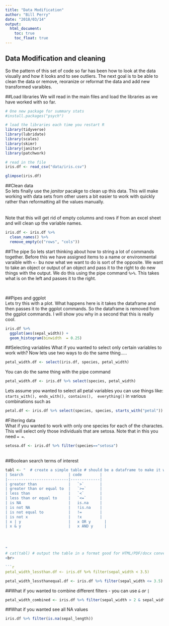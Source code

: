```yaml
---
title: "Data Modification"
author: "Bill Perry"
date: "2018/03/14"
output:
  html_document:
    toc: true
    toc_float: true
---
```

## Data Modification and cleaning
So the pattern of this set of code so far has been how to look at the data visually and how it looks and to see outliers.  The next goal is to be able to clean the data or remove, reoranize or reformat the data and add new transformed varaibles.     


##Load libraries
We will read in the main files and load the libraries as we have worked with so far.   

```r
# One new package for summary stats
#install.packages("psych")

# load the libraries each time you restart R
library(tidyverse)
library(lubridate)
library(scales)
library(skimr)
library(janitor)
library(patchwork)

# read in the file
iris.df <- read_csv("data/iris.csv")

glimpse(iris.df)
```

##Clean data     
So lets finally use the *janitor* pacakge to clean up this data. This will make working with data sets from other users a bit easier to work with quickly rather than reformatting all the values manually.    
<br>    
Note that this will get rid of empty columns and rows if from an excel sheet and will clean up the variable names.   

```r
iris.df <- iris.df %>%
  clean_names() %>%
  remove_empty(c("rows", "cols")) 

```


##The pipe
So lets start thinking about how to string a lot of commands together. Before this we have assigned items to a name or environmental varaible with ```<-``` bu now what we want to do is sort of the opposite.  We want to take an object or output of an object and pass it to the right to do new things with the output. We do this using the pipe command ```%>%```. This takes what is on the left and passes it to the right.    

<br>    

##Pipes and ggplot  
Lets try this with a plot.  What happens here is it takes the dataframe and then passes it to the ggplot commands. So the dataframe is removed from the ggplot commands. I will show you why in a second that this is really cool.

```r
iris.df %>% 
  ggplot(aes(sepal_width)) +
  geom_histogram(binwidth  = 0.25)
```



##Selecting variables
What if you wanted to select only certain variables to work with? Now lets use two ways to do the same thing.....   

```r
petal_width.df <- select(iris.df, species, petal_width)
```


You can do the same thing with the pipe command   
```r
petal_width.df <- iris.df %>% select(species, petal_width)
```

Lets assume you wanted to select all petal variables you can use things like: 
````starts_with(), ends_with(), contains(),  everything()```` in various combinations such as

```r
petal.df <- iris.df %>% select(species, species, starts_with("petal"))
```


#Filtering data   
What if you wanted to work with only one species for each of the charactes. This will select only those individuals that are setosa. Note that in this you need *`= = `*. 
```r
setosa.df <- iris.df %>% filter(species=="setosa")
```
<br>
##Boolean search terms of interest    
```r
tabl <- "  # create a simple table # should be a dataframe to make it with kable
| Search                    | code        |  
|---------------------------|-------------|
| greater than              |   `>`       |
| greater than or equal to  |   `>=`      |  
| less than                 |   `<`       |
| less than or equal to     |   `<=`      | 
| is NA                     |   is.na     |
| is not NA                 |   !is.na    |
| is not equal to           |   !=        |
| is not x                  |   !x        |
| x | y                     |	x OR y      |  
| x & y                     |	x AND y     |  




"
# cat(tabl) # output the table in a format good for HTML/PDF/docx conversion
<br>

```r
petal_width_lessthan.df <- iris.df %>% filter(sepal_width < 3.5)
```


```r
petal_width_lessthanequal.df <- iris.df %>% filter(sepal_width <= 3.5)
```

##What if you wanted to combine different filters - you can use *`&` or `|`*    
```r
petal_width_combined <- iris.df %>% filter(sepal_width > 2 & sepal_width < 3)
```

##What if you wanted see all NA values
```r
iris.df %>% filter(is.na(sepal_length))
```







   
   

<!-- Global Site Tag (gtag.js) - Google Analytics -->
<script async src="https://www.googletagmanager.com/gtag/js?id=UA-88373117-4"></script>
<script>
  window.dataLayer = window.dataLayer || [];
  function gtag(){dataLayer.push(arguments)};
  gtag('js', new Date());

  gtag('config', 'UA-88373117-4');
</script>
